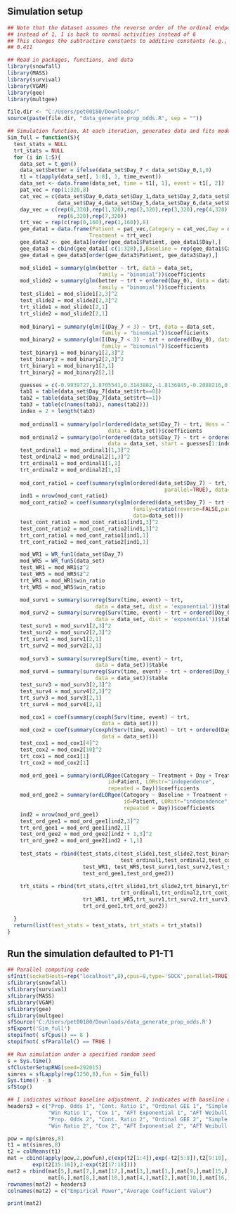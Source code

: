 ## Simulation setup
```r
## Note that the dataset assumes the reverse order of the ordinal endpoint (i.e., 6 is death 
## instead of 1, 1 is back to normal activities instead of 6
## This changes the subtractive constants to additive constants (e.g., add 0.411 instead of subtracting
## 0.411

## Read in packages, functions, and data
library(snowfall)
library(MASS)
library(survival)
library(VGAM)
library(gee)
library(multgee)

file.dir <- "C:/Users/pet00180/Downloads/"
source(paste(file.dir, "data_generate_prop_odds.R", sep = ""))

## Simulation function. At each iteration, generates data and fits models.
Sim_full = function(S){
  test_stats = NULL
  trt_stats = NULL
  for (i in 1:S){
    data_set = t_gen()
    data_set$better = ifelse(data_set$Day_7 < data_set$Day_0,1,0)
    t1 = t(apply(data_set[, 1:8], 1, time_event))
    data_set <- data.frame(data_set, time = t1[, 1], event = t1[, 2])
    pat_vec = rep(1:320,8)
    cat_vec = c(data_set$Day_0,data_set$Day_1,data_set$Day_2,data_set$Day_3,
                data_set$Day_4,data_set$Day_5,data_set$Day_6,data_set$Day_7)
    day_vec = c(rep(0,320),rep(1,320),rep(2,320),rep(3,320),rep(4,320),rep(5,320),
                rep(6,320),rep(7,320))
    trt_vec = rep(c(rep(0,160),rep(1,160)),8)
    gee_data1 = data.frame(Patient = pat_vec,Category = cat_vec,Day = day_vec, 
                          Treatment = trt_vec)
    gee_data2 <- gee_data1[order(gee_data1$Patient, gee_data1$Day),]
    gee_data3 = cbind(gee_data1[-c(1:320),],Baseline = rep(gee_data1$Category[1:320],7))
    gee_data4 = gee_data3[order(gee_data3$Patient, gee_data3$Day),]

    mod_slide1 = summary(glm(better ~ trt, data = data_set, 
                             family = "binomial"))$coefficients
    mod_slide2 = summary(glm(better ~ trt + ordered(Day_0), data = data_set, 
                             family = "binomial"))$coefficients
    test_slide1 = mod_slide1[2,3]^2
    test_slide2 = mod_slide2[2,3]^2
    trt_slide1 = mod_slide1[2,1]
    trt_slide2 = mod_slide2[2,1]
    
    mod_binary1 = summary(glm(I(Day_7 < 3) ~ trt, data = data_set, 
                              family = "binomial"))$coefficients
    mod_binary2 = summary(glm(I(Day_7 < 3) ~ trt + ordered(Day_0), data = data_set, 
                              family = "binomial"))$coefficients
    test_binary1 = mod_binary1[2,3]^2
    test_binary2 = mod_binary2[2,3]^2
    trt_binary1 = mod_binary1[2,1]
    trt_binary2 = mod_binary2[2,1]

    guesses = c(-0.9939727,1.8705541,0.3143802,-1.8136845,-0.2088216,0.5985536,2.1027936,4.5528566)
    tab1 = table(data_set$Day_7[data_set$trt==0])
    tab2 = table(data_set$Day_7[data_set$trt==1])
    tab3 = table(c(names(tab1), names(tab2)))
    index = 2 + length(tab3)
    
    mod_ordinal1 = summary(polr(ordered(data_set$Day_7) ~ trt, Hess = TRUE, 
                                data = data_set))$coefficients
    mod_ordinal2 = summary(polr(ordered(data_set$Day_7) ~ trt + ordered(Day_0), Hess = TRUE, 
                                data = data_set, start = guesses[1:index]))$coefficients
    test_ordinal1 = mod_ordinal1[1,3]^2
    test_ordinal2 = mod_ordinal2[1,3]^2
    trt_ordinal1 = mod_ordinal1[1,1]
    trt_ordinal2 = mod_ordinal2[1,1]
    
    mod_cont_ratio1 = coef(summary(vglm(ordered(data_set$Day_7) ~ trt,family=cratio(reverse=FALSE,
                                                  parallel=TRUE), data=data_set)))
    ind1 = nrow(mod_cont_ratio1)
    mod_cont_ratio2 = coef(summary(vglm(ordered(data_set$Day_7) ~ trt + ordered(data_set$Day_0),
                                        family=cratio(reverse=FALSE,parallel=TRUE), 
                                        data=data_set)))
    test_cont_ratio1 = mod_cont_ratio1[ind1,3]^2
    test_cont_ratio2 = mod_cont_ratio2[ind1,3]^2    
    trt_cont_ratio1 = mod_cont_ratio1[ind1,1]
    trt_cont_ratio2 = mod_cont_ratio2[ind1,1]

    mod_WR1 = WR_fun1(data_set$Day_7)
    mod_WR5 = WR_fun5(data_set)
    test_WR1 = mod_WR1$z^2
    test_WR5 = mod_WR5$z^2
    trt_WR1 = mod_WR1$win_ratio
    trt_WR5 = mod_WR5$win_ratio

    mod_surv1 = summary(survreg(Surv(time, event) ~ trt, 
                            data = data_set, dist = 'exponential'))$table
    mod_surv2 = summary(survreg(Surv(time, event) ~ trt + ordered(Day_0), 
                            data = data_set, dist = 'exponential'))$table
    test_surv1 = mod_surv1[2,3]^2
    test_surv2 = mod_surv2[2,3]^2
    trt_surv1 = mod_surv1[2,1]
    trt_surv2 = mod_surv2[2,1]
    
    mod_surv3 = summary(survreg(Surv(time, event) ~ trt, 
                            data = data_set))$table
    mod_surv4 = summary(survreg(Surv(time, event) ~ trt + ordered(Day_0), 
                            data = data_set))$table
    test_surv3 = mod_surv3[2,3]^2
    test_surv4 = mod_surv4[2,3]^2
    trt_surv3 = mod_surv3[2,1]
    trt_surv4 = mod_surv4[2,1]

    mod_cox1 = coef(summary(coxph(Surv(time, event) ~ trt, 
                              data = data_set)))
    mod_cox2 = coef(summary(coxph(Surv(time, event) ~ trt + ordered(Day_0), 
                              data = data_set)))
    test_cox1 = mod_cox1[4]^2
    test_cox2 = mod_cox2[10]^2
    trt_cox1 = mod_cox1[1]
    trt_cox2 = mod_cox2[1]

    mod_ord_gee1 = summary(ordLORgee(Category ~ Treatment + Day + Treatment*Day,data = gee_data2, 
                                id=Patient, LORstr="independence", 
                                repeated = Day))$coefficients
    mod_ord_gee2 = summary(ordLORgee(Category ~ Baseline + Treatment + Day + Treatment*Day,data = gee_data4, 
                                     id=Patient, LORstr="independence", 
                                     repeated = Day))$coefficients
    ind2 = nrow(mod_ord_gee1)
    test_ord_gee1 = mod_ord_gee1[ind2,3]^2
    trt_ord_gee1 = mod_ord_gee1[ind2,1]
    test_ord_gee2 = mod_ord_gee2[ind2 + 1,3]^2
    trt_ord_gee2 = mod_ord_gee2[ind2 + 1,1]
    
    test_stats = rbind(test_stats,c(test_slide1,test_slide2,test_binary1,test_binary2,
                                    test_ordinal1,test_ordinal2,test_cont_ratio1, test_cont_ratio2, 
						test_WR1, test_WR5,test_surv1,test_surv2,test_surv3,test_surv4,test_cox1,test_cox2,
						test_ord_gee1,test_ord_gee2))
    
    trt_stats = rbind(trt_stats,c(trt_slide1,trt_slide2,trt_binary1,trt_binary2,
                                    trt_ordinal1,trt_ordinal2,trt_cont_ratio1, trt_cont_ratio2, 
						trt_WR1, trt_WR5,trt_surv1,trt_surv2,trt_surv3,trt_surv4,trt_cox1,trt_cox2,
						trt_ord_gee1,trt_ord_gee2))

  }
  return(list(test_stats = test_stats, trt_stats = trt_stats))
}
```

## Run the simulation defaulted to P1-T1
```r
## Parallel computing code
sfInit(socketHosts=rep("localhost",8),cpus=8,type='SOCK',parallel=TRUE)
sfLibrary(snowfall)
sfLibrary(survival)
sfLibrary(MASS)
sfLibrary(VGAM)
sfLibrary(gee)
sfLibrary(multgee)
sfSource('C:/Users/pet00180/Downloads/data_generate_prop_odds.R')
sfExport('Sim_full')
stopifnot( sfCpus() == 8 )
stopifnot( sfParallel() == TRUE )

## Run simulation under a specified random seed
s = Sys.time()
sfClusterSetupRNG(seed=292015)
simres = sfLapply(rep(1250,8),fun = Sim_full)
Sys.time() - s
sfStop()

## 1 indicates without baseline adjustment, 2 indicates with baseline adjustment
headers3 = c("Prop. Odds 1", "Cont. Ratio 1", "Ordinal GEE 1", "Simple Logistic 1", "Sliding Dichotomy 1",
             "Win Ratio 1", "Cox 1", "AFT Exponential 1", "AFT Weibull 1",
             "Prop. Odds 2", "Cont. Ratio 2", "Ordinal GEE 2", "Simple Logistic 2", "Sliding Dichotomy 2",
             "Win Ratio 2", "Cox 2", "AFT Exponential 2", "AFT Weibull 2")

pow = mp(simres,8)
t1 = mt(simres,8)
t2 = colMeans(t1)
mat = cbind(apply(pow,2,powfun),c(exp(t2[1:4]),exp(-t2[5:8]),t2[9:10],-t2[11:14],
		exp(t2[15:16]),2-exp(t2[17:18])))
mat2 = rbind(mat[5,],mat[7,],mat[17,],mat[3,],mat[1,],mat[9,],mat[15,],mat[11,],mat[13,],
             mat[6,],mat[8,],mat[18,],mat[4,],mat[2,],mat[10,],mat[16,],mat[12,],mat[14,])
rownames(mat2) = headers3
colnames(mat2) = c("Empirical Power","Average Coefficient Value")

print(mat2)
```